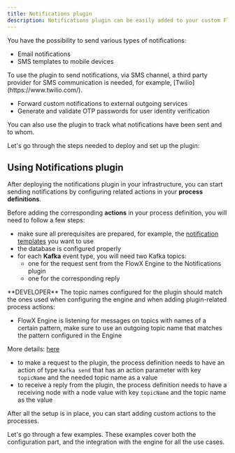 ```yaml
---
title: Notifications plugin
description: Notifications plugin can be easily added to your custom FlowX.AI deployment. The plugin will **enhance the core platform capabilities with functionality specific to sending various notifications**.
---
```


You have the possibility to send various types of notifications:

* Email notifications 
* SMS templates to mobile devices

<Info>
To use the plugin to send notifications, via SMS channel, a third party provider for SMS communication is needed, for example, [Twilio](https://www.twilio.com/).
</Info>

* Forward custom notifications to external outgoing services
* Generate and validate OTP passwords for user identity verification

You can also use the plugin to track what notifications have been sent and to whom.

Let's go through the steps needed to deploy and set up the plugin:


## Using Notifications plugin

After deploying the notifications plugin in your infrastructure, you can start sending notifications by configuring related actions in your **process definitions**.

Before adding the corresponding **actions** in your process definition, you will need to follow a few steps:

* make sure all prerequisites are prepared, for example, the [notification templates](./managing-notification-templates) you want to use
* the database is configured properly
* for each **Kafka** event type, you will need two Kafka topics: 
    * one for the request sent from the FlowX Engine to the Notifications plugin
    * one for the corresponding reply

<Card title="Kafka configuration for Notifications plugin" href="../../../../../setup-guides/plugins-setup-guide/notifications-plugin-setup#kafka-configuration" icon ="gears">
**DEVELOPER**
</Card>

<Info> 
The topic names configured for the plugin should match the ones used when configuring the engine and when adding plugin-related process actions:

* FlowX Engine is listening for messages on topics with names of a certain pattern, make sure to use an outgoing topic name that matches the pattern configured in the Engine

More details: [here](../../../../../setup-guides/flowx-engine-setup-guide/engine-setup#configuring-kafka)

* to make a request to the plugin, the process definition needs to have an action of type `Kafka send` that has an action parameter with key `topicName` and the needed topic name as a value
* to receive a reply from the plugin, the process definition needs to have a receiving node with a node value with key `topicName` and the topic name as the value

</Info>
    
After all the setup is in place, you can start adding custom actions to the processes.

Let's go through a few examples. These examples cover both the configuration part, and the integration with the engine for all the use cases.

<CardGroup>
  <Card title="Managing notification templates" href="managing-notification-templates" />
  <Card title="Send a notification" href="sending-a-notification" />
  <Card title="Send an email with attachements" href="sending-an-email-with-attachments" />
  <Card title="Forward notifications to an external system" href="forwarding-notifications-to-an-external-system" />
  <Card title="OTP flow" href="otp-flow" />
</CardGroup>
